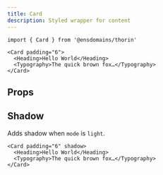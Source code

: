 ```yaml
---
title: Card
description: Styled wrapper for content
---
```


```tsx
import { Card } from '@ensdomains/thorin'
```

```tsx live=true expand=true backgroundColor=foregroundTertiary
<Card padding="6">
  <Heading>Hello World</Heading>
  <Typography>The quick brown fox…</Typography>
</Card>
```

## Props

<PropsTable sourceLink={sourceLink} types={types} />

## Shadow

Adds shadow when `mode` is `light`.

```tsx live=true expand=true
<Card padding="6" shadow>
  <Heading>Hello World</Heading>
  <Typography>The quick brown fox…</Typography>
</Card>
```

